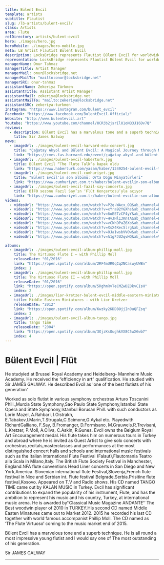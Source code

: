 ```yaml
---
title: Bülent Evcil
template: artists
subtitle: Flautist
slug: /lb-artists/bulent-evcil/
class: Artists
area: Flute
relDirectory: artists/bulent-evcil
hero: ./images/hero.jpg
heroMobile: ./images/hero-mobile.jpg
meta: LB Artist Flautist Bülent Evcil
description: LocksBridge represents Flautist Bülent Evcil for worldwide general management.
representation: LocksBridge represents Flautist Bülent Evcil for worldwide general management.
managerName: Onur Tahmaz
managerTitle: Artist Manager
managerMail: onur@locksbridge.net
managerMailTo: "mailto:onur@locksbridge.net"
managerSRC: onur-tahmaz
assistantName: Zekeriya Türkmen
assistantTitle: Assistant Artist Manager
assistantMail: zekeriya@locksbridge.net
assistantMailTo: "mailto:zekeriya@locksbridge.net"
assistantSRC: zekeriya-turkmen
Instagram: "https://www.instagram.com/bulent_evcil"
Facebook: "https://www.facebook.com/BulentEvcil.Official/"
Website: "http://www.bulentevcil.art"
Youtube: "https://www.youtube.com/channel/UCR3b2jsrIlU1oNQ3J16Dv7Q"
reviews:
  - description: Bülent Evcil has a marvelous tone and a superb technique. He is all round a most impressive young flutist and I would say one of the most outstanding of his generation.
    title: Sir James Galway
news:
  - imageUrl: ./images/bulent-evcil-harvard-edu-concert.jpg
    title: "Çağatay Akyol and Bülent Evcil: A Magical Journey through Music with Flute and Harp"
    link: "https://cmes.fas.harvard.edu/event/çağatay-akyol-and-bülent-evcil-magical-journey-through-music-flute-and-harp"
  - imageUrl: ./images/bulent-evcil-haberturk.jpg
    title: Bülent Evcil “The Flute Talk”a kapak oldu
    link: "https://www.haberturk.com/yasam/haber/1249254-bulent-evcil-the-flute-talka-kapak-oldu"
  - imageUrl: ./images/bulent-evcil-cumhuriyet.jpg
    title: "Bülent Evcil'in son albümü: Orta Doğu Minyatürleri"
    link: "https://www.cumhuriyet.com.tr/haber/bulent-evcilin-son-albumu-orta-dogu-minyaturleri-322212"
  - imageUrl: ./images/bulent-evcil-fazil-say-concerto.jpg
    title: BİFO sezonu Fazıl Say’ın ‘Flüt Konçertosu’yla açıyor
    link: "https://www.cumhuriyet.com.tr/haber/bulent-evcilin-son-albumu-orta-dogu-minyaturleri-322212"
videos:
  - videoUrl: "https://www.youtube.com/watch?v=P2q-WAcx_OQ&ab_channel=BulentEvcil"
  - videoUrl: "https://www.youtube.com/watch?v=xYra92YGXhs&ab_channel=BulentEvcil"
  - videoUrl: "https://www.youtube.com/watch?v=6oEETzCF4yY&ab_channel=BulentEvcil"
  - videoUrl: "https://www.youtube.com/watch?v=HvJHl13KnTA&ab_channel=BulentEvcil"
  - videoUrl: "https://www.youtube.com/watch?v=vCkhDPaZ6Xo&ab_channel=BulentEvcil"
  - videoUrl: "https://www.youtube.com/watch?v=XsX4KecSlrg&ab_channel=BulentEvcil"
  - videoUrl: "https://www.youtube.com/watch?v=0JaIwsbVVOw&ab_channel=TRT2"
  - videoUrl: "https://www.youtube.com/watch?v=A1gFJU2qvHQ&ab_channel=%C4%B0stanbulK%C3%BClt%C3%BCrSanatVakf%C4%B1"

albums:
  - imageUrl: ./images/bulent-evcil-album-phillip-moll.jpg
    title: The Virtuoso Flute I – with Phillip Moll
    releaseDate: "01/2016"
    link: "https://open.spotify.com/album/2RF4mUR0qCq2NCaswyUWBn"
    index: 1
  - imageUrl: ./images/bulent-evcil-album-phillip-moll.jpg
    title: The Virtuoso Flute II – with Phillip Moll
    releaseDate: "01/2016"
    link: "https://open.spotify.com/album/5RghmRvTeCMZwDZ0kvCIsH"
    index: 2
  - imageUrl: ./images/lior-kretzer-bulent-evcil-middle-eastern-miniatures.jpg
    title: Middle Eastern Miniatures – with Lior Kretzer
    releaseDate: "2012"
    link: "https://open.spotify.com/album/6wzky2KDD8OjjIn0uQFZsq"
    index: 3
  - imageUrl: ./images/bulent-evcil-album-tango.jpg
    title: Tango Time
    releaseDate: "2004"
    link: "https://open.spotify.com/album/3OjzKsOughkVX8C5wX6wb7"
    index: 4
---
```

# Bülent Evcil | Flüt

He studyied at Brussel Royal Academy and Heidelberg- Mannheim Music Academy. He received the “efficiency in art” qualification. He studied with Sir JAMES GALWAY. He described Evcil as 'one of the best flutists of his generation'

Worked as solo flutist in various symphony orchestras Arturo Toscanini Phill.,Murcia State Symphony,Sao Paulo State Symphony,Istanbul State Opera and State Symphony,Istanbul Borusan Phill. with such conductors as Lorin Mazel, A.Rahbari, I.Oistrakh, E.Tabakov,I.Marin,T.Strugala,C.Scimone,G.Aykal etc. Playedwith RichardGalliano, F.Say, B.Fromanger, D.Formisano, M.Grauwels.R.Trevisani, L.Kretzer, P.Moll, A.Oliva, C.Askin, R.Gunes. Evcil owns the Belgium Royal Art Encouragement medal. His flute
takes him on numerous tours in Turkey and abroad where he is invited as Guest Artist to give solo concerts with orchestras,recitals,masterclasses and performances at the most distinguished concert halls and schools and international music festivals such as the Italian International Flute Festival (Falaut),Flautomania Teatro alla Scala in Milano,Italy. The British Flute Society Festival in Manchester, England.NFA flute conventions Head Liner concerts in San Diego and New York,America. Slovenian international flute Festival,Slovenja,French flute festival in Nice and Serbian int. Flute festival Belgrade,Serbia.Prisitine flute festival,Kosovo. Appeared on T.V and Radio shows. His CD named TANGO TIME came out by KALAN MUSIC in Turkey. Evcil has significant contributions to expand the popularity of his instrument, Flute, and has the ambition to represent his music and his country, Turkey, at international music arena. He is awarded by’’Classical Music Magazine ANDANTE’’ The Best woodwin player of 2010 in TURKEY.His second CD named Middle Easten Minatures came out to Market 2012. 2015 he recorded his last CD together with world famous accompanist Phillip Moll. The CD named as ‘The Flute Virtuoso’ coming to the music market end of 2015.

Bülent Evcil has a marvelous tone and a superb technique. He is all round a most impressive young flutist and I would say one of The most outstanding of his generation.

Sir JAMES GALWAY
- - -
